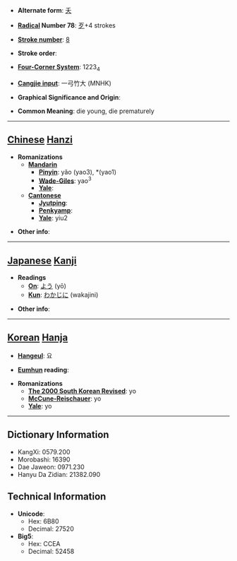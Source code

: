 * '''Alternate form''': [[夭]]

* '''[[Wiktionary:Chinese radical index| Radical]] Number 78''': [[Wiktionary:Chinese radical index 歹|歹]]+4 strokes

* '''[[Wiktionary:Chinese total strokes index|Stroke number]]''': [[Wiktionary:Chinese total strokes index 8|8]]

* '''Stroke order''': 

* '''[[Wiktionary:Chinese four corner index|Four-Corner System]]''': 1223<sub>4</sub>

* '''[[Wiktionary:Chinese Cangjie index|Cangjie input]]''': 一弓竹大 (MNHK)

* '''Graphical Significance and Origin''': 

* '''Common Meaning''': die young, die prematurely

----

== [[Chinese]] [[Hanzi]] ==

* '''Romanizations'''
** '''[[Mandarin]]'''
*** '''[[Pinyin]]''': yǎo (yao3), *(yao1)
*** '''[[Wade-Giles]]''': yao<sup>3</sup>
*** '''[[Yale]]''': 
** '''[[Cantonese]]'''
*** '''[[Jyutping]]''':
*** '''[[Penkyamp]]''': 
*** '''[[Yale]]''': yiu2

* '''Other info''': 

----

== [[Japanese]] [[Kanji]] ==

* '''Readings'''
** '''[[On]]''': [[よう]] (yō)
** '''[[Kun]]''': [[わかじに]] (wakajini)

* '''Other info''':  

----

== [[Korean]] [[Hanja]] ==

* '''[[Hangeul]]''': 요

* '''[[Eumhun]] reading''': 

* '''Romanizations'''
** '''[[The 2000 South Korean Revised Romanization|The 2000 South Korean Revised]]''': yo
** '''[[McCune-Reischauer]]''': yo
** '''[[Yale]]''': yo

----

== Dictionary Information ==

* KangXi: 0579.200
* Morobashi: 16390
* Dae Jaweon: 0971.230
* Hanyu Da Zidian: 21382.090

== Technical Information ==

* '''Unicode''':
** Hex: 6B80
** Decimal: 27520
* '''Big5''':
** Hex: CCEA
** Decimal: 52458